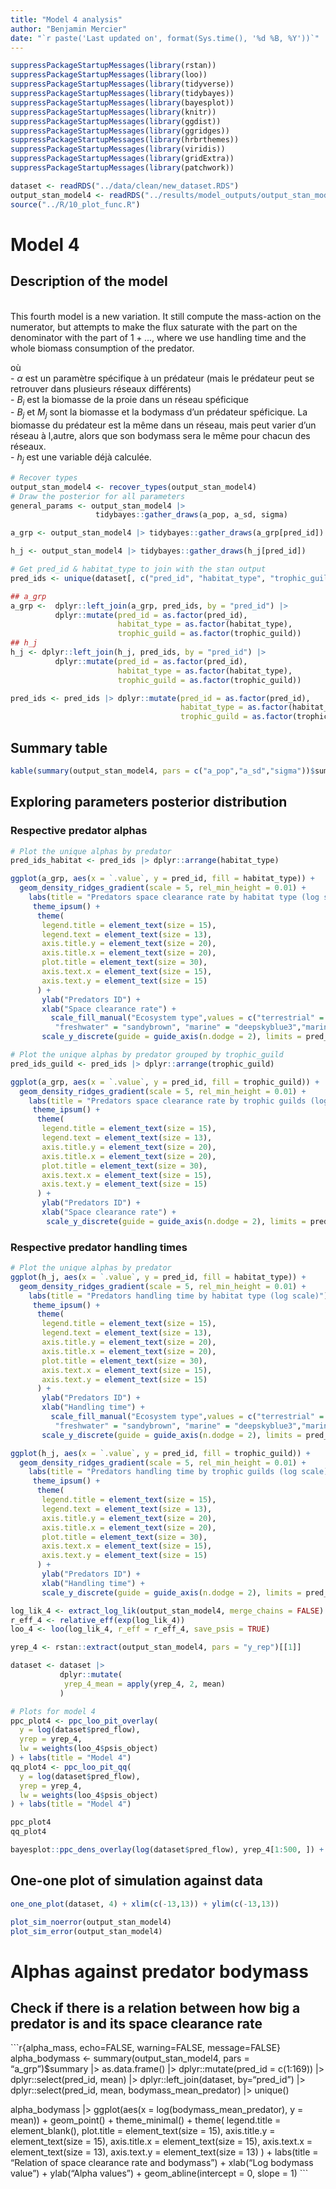```yaml
---
title: "Model 4 analysis"
author: "Benjamin Mercier"
date: "`r paste('Last updated on', format(Sys.time(), '%d %B, %Y'))`"
---
```


<!-- Load nedeed libraries -->
```r
suppressPackageStartupMessages(library(rstan))
suppressPackageStartupMessages(library(loo))
suppressPackageStartupMessages(library(tidyverse))
suppressPackageStartupMessages(library(tidybayes))
suppressPackageStartupMessages(library(bayesplot))
suppressPackageStartupMessages(library(knitr))
suppressPackageStartupMessages(library(ggdist))
suppressPackageStartupMessages(library(ggridges))
suppressPackageStartupMessages(library(hrbrthemes))
suppressPackageStartupMessages(library(viridis))
suppressPackageStartupMessages(library(gridExtra))
suppressPackageStartupMessages(library(patchwork))
```
<!-- Load the data --> 
```r
dataset <- readRDS("../data/clean/new_dataset.RDS")
output_stan_model4 <- readRDS("../results/model_outputs/output_stan_model4.RDS")
source("../R/10_plot_func.R")
```

# Model 4
## Description of the model
<br>
This fourth model is a new variation. It still compute the mass-action on the numerator, but attempts to make the flux saturate with the part on the denominator with the part of $1 + {...}$, where we use handling time and the whole biomass consumption of the predator.
<!-- Model equation -->
\begin{align}
F_{ij}^{real} = \frac{F_{ij}^{theoretical}}{1+h_j * \sum_{i=1} ^{i}{F_{j}^{theoretical}}} && F_{ij}^{theoretical} &= \alpha_{j} * B_i * \frac{B_j}{M_j} \\ 
\end{align}

 où <br>
- $\alpha$ est un paramètre spécifique à un prédateur (mais le prédateur peut se retrouver dans plusieurs réseaux différents) <br>
- $B_i$ est la biomasse de la proie dans un réseau spéficique <br>
- $B_j$ et $M_j$ sont la biomasse et la bodymass d'un prédateur spéficique. La biomasse du prédateur est la même dans un réseau, mais peut varier d'un réseau à l,autre, alors que son bodymass sera le même pour chacun des réseaux.<br>
- $h_j$ est une variable déjà calculée.

```r
# Recover types
output_stan_model4 <- recover_types(output_stan_model4)
# Draw the posterior for all parameters
general_params <- output_stan_model4 |>
                   tidybayes::gather_draws(a_pop, a_sd, sigma)

a_grp <- output_stan_model4 |> tidybayes::gather_draws(a_grp[pred_id])

h_j <- output_stan_model4 |> tidybayes::gather_draws(h_j[pred_id])

# Get pred_id & habitat_type to join with the stan output
pred_ids <- unique(dataset[, c("pred_id", "habitat_type", "trophic_guild")])

## a_grp
a_grp <-  dplyr::left_join(a_grp, pred_ids, by = "pred_id") |>
          dplyr::mutate(pred_id = as.factor(pred_id),
                        habitat_type = as.factor(habitat_type),
                        trophic_guild = as.factor(trophic_guild))
## h_j
h_j <- dplyr::left_join(h_j, pred_ids, by = "pred_id") |>
          dplyr::mutate(pred_id = as.factor(pred_id),
                        habitat_type = as.factor(habitat_type),
                        trophic_guild = as.factor(trophic_guild))

pred_ids <- pred_ids |> dplyr::mutate(pred_id = as.factor(pred_id),
                                      habitat_type = as.factor(habitat_type),
                                      trophic_guild = as.factor(trophic_guild))
```

## Summary table
```r
kable(summary(output_stan_model4, pars = c("a_pop","a_sd","sigma"))$summary, caption = "Summary table model 4")
```

## Exploring parameters posterior distribution
### Respective predator alphas
```r
# Plot the unique alphas by predator
pred_ids_habitat <- pred_ids |> dplyr::arrange(habitat_type)

ggplot(a_grp, aes(x = `.value`, y = pred_id, fill = habitat_type)) +
  geom_density_ridges_gradient(scale = 5, rel_min_height = 0.01) +
    labs(title = "Predators space clearance rate by habitat type (log scale)") +
     theme_ipsum() +
      theme(
       legend.title = element_text(size = 15),
       legend.text = element_text(size = 13),
       axis.title.y = element_text(size = 20),
       axis.title.x = element_text(size = 20),
       plot.title = element_text(size = 30),
       axis.text.x = element_text(size = 15),
       axis.text.y = element_text(size = 15)
      ) +
       ylab("Predators ID") +
       xlab("Space clearance rate") +
         scale_fill_manual("Ecosystem type",values = c("terrestrial" = "olivedrab",
          "freshwater" = "sandybrown", "marine" = "deepskyblue3","marine_freshwater" = "slateblue4")) +
       scale_y_discrete(guide = guide_axis(n.dodge = 2), limits = pred_ids_habitat$pred_id)

# Plot the unique alphas by predator grouped by trophic_guild
pred_ids_guild <- pred_ids |> dplyr::arrange(trophic_guild)

ggplot(a_grp, aes(x = `.value`, y = pred_id, fill = trophic_guild)) +
  geom_density_ridges_gradient(scale = 5, rel_min_height = 0.01) +
    labs(title = "Predators space clearance rate by trophic guilds (log scale)") +
     theme_ipsum() +
      theme(
       legend.title = element_text(size = 15),
       legend.text = element_text(size = 13),
       axis.title.y = element_text(size = 20),
       axis.title.x = element_text(size = 20),
       plot.title = element_text(size = 30),
       axis.text.x = element_text(size = 15),
       axis.text.y = element_text(size = 15)
      ) +
       ylab("Predators ID") +
       xlab("Space clearance rate") +
        scale_y_discrete(guide = guide_axis(n.dodge = 2), limits = pred_ids_guild$pred_id)
```

### Respective predator handling times

```r
# Plot the unique alphas by predator
ggplot(h_j, aes(x = `.value`, y = pred_id, fill = habitat_type)) +
  geom_density_ridges_gradient(scale = 5, rel_min_height = 0.01) +
    labs(title = "Predators handling time by habitat type (log scale)") +
     theme_ipsum() +
      theme(
       legend.title = element_text(size = 15),
       legend.text = element_text(size = 13),
       axis.title.y = element_text(size = 20),
       axis.title.x = element_text(size = 20),
       plot.title = element_text(size = 30),
       axis.text.x = element_text(size = 15),
       axis.text.y = element_text(size = 15)
      ) +
       ylab("Predators ID") +
       xlab("Handling time") +
         scale_fill_manual("Ecosystem type",values = c("terrestrial" = "olivedrab",
          "freshwater" = "sandybrown", "marine" = "deepskyblue3","marine_freshwater" = "slateblue4")) +
       scale_y_discrete(guide = guide_axis(n.dodge = 2), limits = pred_ids_habitat$pred_id)

ggplot(h_j, aes(x = `.value`, y = pred_id, fill = trophic_guild)) +
  geom_density_ridges_gradient(scale = 5, rel_min_height = 0.01) +
    labs(title = "Predators handling time by trophic guilds (log scale)") +
     theme_ipsum() +
      theme(
       legend.title = element_text(size = 15),
       legend.text = element_text(size = 13),
       axis.title.y = element_text(size = 20),
       axis.title.x = element_text(size = 20),
       plot.title = element_text(size = 30),
       axis.text.x = element_text(size = 15),
       axis.text.y = element_text(size = 15)
      ) +
       ylab("Predators ID") +
       xlab("Handling time") +
       scale_y_discrete(guide = guide_axis(n.dodge = 2), limits = pred_ids_guild$pred_id)

```

```r
log_lik_4 <- extract_log_lik(output_stan_model4, merge_chains = FALSE)
r_eff_4 <- relative_eff(exp(log_lik_4))
loo_4 <- loo(log_lik_4, r_eff = r_eff_4, save_psis = TRUE)
```

```r
yrep_4 <- rstan::extract(output_stan_model4, pars = "y_rep")[[1]]

dataset <- dataset |>
           dplyr::mutate(
            yrep_4_mean = apply(yrep_4, 2, mean)
           )
```

```r

# Plots for model 4
ppc_plot4 <- ppc_loo_pit_overlay(
  y = log(dataset$pred_flow),
  yrep = yrep_4,
  lw = weights(loo_4$psis_object)
) + labs(title = "Model 4")
qq_plot4 <- ppc_loo_pit_qq(
  y = log(dataset$pred_flow),
  yrep = yrep_4,
  lw = weights(loo_4$psis_object)
) + labs(title = "Model 4")
```

```r
ppc_plot4
qq_plot4
```

```r
bayesplot::ppc_dens_overlay(log(dataset$pred_flow), yrep_4[1:500, ]) + labs(title = "Model 4")
```

## One-one plot of simulation against data
```r
one_one_plot(dataset, 4) + xlim(c(-13,13)) + ylim(c(-13,13))
```

```r
plot_sim_noerror(output_stan_model4)
plot_sim_error(output_stan_model4)
```

# Alphas against predator bodymass
## Check if there is a relation between how big a predator is and its space clearance rate
```r{alpha_mass, echo=FALSE, warning=FALSE, message=FALSE}
alpha_bodymass <- summary(output_stan_model4, pars = "a_grp")$summary |>
                    as.data.frame() |>
                    dplyr::mutate(pred_id = c(1:169)) |>
                    dplyr::select(pred_id, mean) |>
                    dplyr::left_join(dataset, by="pred_id") |>
                    dplyr::select(pred_id, mean, bodymass_mean_predator) |>
                    unique()

alpha_bodymass |>
ggplot(aes(x = log(bodymass_mean_predator), y = mean)) +
        geom_point() +
        theme_minimal() +
        theme(
         legend.title = element_blank(),
         plot.title = element_text(size = 15),
         axis.title.y = element_text(size = 15),
         axis.title.x = element_text(size = 15),
         axis.text.x = element_text(size = 13),
         axis.text.y = element_text(size = 13)
        ) +
        labs(title = "Relation of space clearance rate and bodymass") +
        xlab("Log bodymass value") +
        ylab("Alpha values") +
        geom_abline(intercept = 0, slope = 1)
```